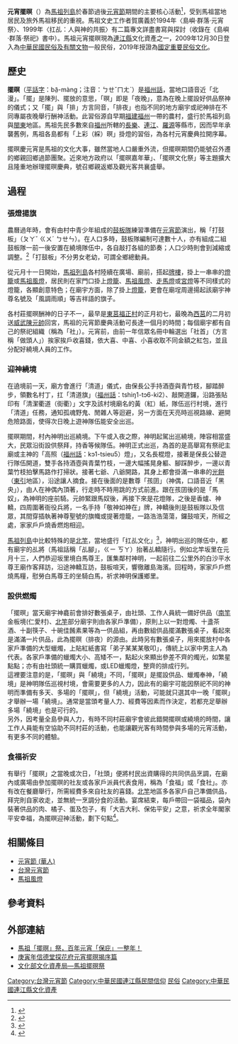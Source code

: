 '''元宵擺暝'''（{{lang-cdo|Nguòng-siĕu bā̤-màng}}）為[[馬祖列島|馬祖列島]]於春節過後[[元宵節_(華人)|元宵節]]期間的主要核心活動<ref>{{Cite web |url=http://mypaper.pchome.com.tw/hky1228/post/1235249432 |title=島嶼‧群落‧元宵祭 |accessdate=2012-02-13 |archive-date=2016-08-27 |archive-url=https://web.archive.org/web/20160827164043/http://mypaper.pchome.com.tw/hky1228/post/1235249432 |dead-url=no }}</ref>，受到馬祖當地居民及旅外馬祖移民的重視。馬祖文史工作者賀廣義於1994年〈島嶼‧群落‧元宵祭〉、1999年〈扛乩：人與神的共振〉有二篇專文詳盡書寫與探討（收錄在《島嶼·群落·祭祀》書中）。馬祖元宵擺暝現為[[連江縣_(中華民國)|連江縣]]文化資產之一，2009年12月30日登入為[[中華民國民俗及有關文物|中華民國民俗及有關文物]]一般民俗，2019年授證為[[中華民國民俗及有關文物|國定重要民俗文化]]。

== 歷史 ==
'''擺暝'''（[[平話字|平話字]]：bā̤-màng；注音：ㄅㄝˇㄇㄤˋ）是[[福州話|福州話]]，當地口語音近「北漫」。「擺」是陳列、擺放的意思，「暝」即是「夜晚」，意為在晚上擺設好供品祭神的儀式；又「擺」與「排」方言同音，「排夜」也指不同的地方廟宇或祀神排在不同專屬夜晚舉行酬神活動。此習俗源自早期[[福建|福建]][[福州|福州]]一帶的農村，盛行於馬祖列島與[[閩東|閩東]]地區。馬祖先民多數來自[[福州|福州]]所轄的[[長樂|長樂]]、[[連江|連江]]、[[羅源|羅源]]等縣市，因而早年承襲舊例，馬祖各島都有「上彩（綵）暝」掛燈的習俗，為各村元宵慶典拉開序幕。

擺暝慶元宵是馬祖的文化大事，雖然當地人口嚴重外流，但擺暝期間仍能號召外遷的鄉親回鄉過節團聚。近來地方政府以「擺暝嘉年華」、「擺暝文化祭」等主題擴大且隆重地辦理擺暝慶典，號召鄉親返鄉及觀光客共襄盛舉。

==過程==
===張燈揚旗===
農曆過年時，會有由村中青少年組成的[[鼓板隊|鼓板隊]]練習準備在[[元宵節|元宵節]]演出，稱「打鼓板」（ㄆㄚˇ ㄍㄨˊ ㄅㄝㄣ）。在人口多時，鼓板隊編制可達數十人，亦有組成二組鼓板隊一前一後安置在繞境隊伍中，各自敲打各組的節奏；人口少時則會到減縮或調整。<ref>{{Cite web |url=http://pnn.pts.org.tw/main/?p=38796 |title=【我們的島】馬祖‧賭希望 |access-date=2012-02-13 |archive-url=https://web.archive.org/web/20120212082946/http://pnn.pts.org.tw/main/?p=38796 |archive-date=2012-02-12 |dead-url=yes }}</ref>「打鼓板」不分男女老幼，可謂全鄉總動員。

從元月十一日開始，[[馬祖列島|馬祖列島]]各村陸續在廣場、廟前，搭起[[牌樓|牌樓]]，掛上一串串的[[燈籠|燈籠]]或[[馬祖風燈|馬祖風燈]]，居民則在家門口掛上[[燈籠|燈籠]]、[[馬祖風燈|馬祖風燈]]、[[走馬燈|走馬燈]]或[[洛陽宮燈|宮燈]]等不同樣式的燈籠，各顯創意特色；在廟宇方面，除了掛上[[燈籠|燈籠]]，更會在廟埕周邊揚起該廟宇神尊名號及「風調雨順」等吉祥語的旗子。

各村莊擺暝酬神的日子不一，最早是[[東莒|東莒]][[福正村|福正村]]的正月初七，最晚為[[西莒|西莒]]的二月初送[[威武陳元帥|威武陳元帥]]回宮，馬祖的元宵節慶典活動可長達一個月的時間；每個廟宇都有自己的祭祀組織（稱為「社」）。元宵前，由前一年信眾名冊中輪選出「社首」（方言稱「做頭人」）挨家挨戶收喜錢，依大喜、中喜、小喜收取不同金額之紅包，並且分配好繞境人員的工作。

===迎神繞境===
在遶境前一天，廟方會進行「清道」儀式，由保長公手持酒壺與青竹枝，腳踏醉步，領數名村丁，扛「清道旗」（[[福州話|福州話]]：tshiŋ1-tɔ6-ki2）、敲開道鑼，沿路張貼印有「清潔衢道（街衢）」文字及該村境廟名的黃（紅）紙，隊伍巡行村境，進行「清道」任務，通知孤魂野鬼、閒雜人等迴避，另一方面在天亮時巡視路線、避開危險路面，使得次日晚上遊神隊伍能安全出巡。

擺暝期間，村內神明出巡繞境。下午或入夜之際，神明起駕出巡繞境，陣容相當盛大，民眾沿街設供祭拜，持香等候隊伍。神明正式出巡，為首的是高舉寫有祭祀主廟或主神的「高照（[[福州話|福州話]]：kɔ1-tsieu5）燈」，又名長棍燈，接著是保長公替遊行隊伍開道，雙手各持酒壺與青葉竹枝，一邊大幅搖晃身軀、腳踩醉步，一邊以青葉竹枝拍擊馬路作打掃狀。接著七爺、八爺開路，其身上都會掛滿一串串的[[光餅|光餅]]（[[東引鄉|東引]]地區），沿途讓人摘食。接在後面的是數尊「孩囝」（神偶，口語音近「黑央」），由人在神偶內頂著，行走時不時用跳的方式前進。跟在孩囝後的是「馬奴」，為神明的座前騎。元帥緊跟馬奴後，再接下來是花燈隊，之後是香爐、神轎，四周圍著衙役兵將，一名手持「敬神如神在」牌，神轎後則是鼓板隊以及信眾，其間穿插執著神尊聖號的旗幟或提著燈籠，一路浩浩蕩蕩，鑼鼓喧天，所經之處，家家戶戶燒香燃炮相迎。

[[馬祖列島|馬祖列島]]中比較特殊的是[[北竿鄉|北竿]]，當地盛行「扛乩文化」<ref>{{Cite web |url=http://mypaper.pchome.com.tw/hky1228/post/3040374 |title=扛乩：人與神的共振 |accessdate=2016-07-08 |archive-date=2017-04-02 |archive-url=https://web.archive.org/web/20170402080345/http://mypaper.pchome.com.tw/hky1228/post/3040374 |dead-url=no }}</ref>，神明出巡的隊伍中，都有廟宇的乩將（馬祖話稱「乩腳」，ㄍㄧ ㄎㄚ）抬著乩轎隨行。例如北竿坂里在元月十三，人們恭迎坂里境白馬尊王，匯集鄰村神明，一起前往二公里外的白沙平水尊王廟作客拜訪，沿途神轎互訪，鼓板喧天，響徹離島海濱。回程時，家家戶戶燃燒馬糧，慰勞白馬尊王的坐騎白馬，祈求神明保護鄉里。

===設供燃燭===
「擺暝」當天廟宇神龕前會排好數張桌子，由社頭、工作人員統一備好供品（[[南竿|南竿]]金板境(仁愛村)、[[北竿|北竿]]部分廟宇則由各家戶準備），原則上以一對燈燭、十盞茶酒、十副筷子、十碗佳餚素果等為一供品組，再由數組供品擺滿數張桌子，看起來是滿滿一片供品，此為擺暝（排夜）的源由。此時另有數張桌子，用來擺放村中各家戶準備的大型蠟燭，上貼紅紙書寫「弟子某某某敬叩」，傳統上以家中男主人為代表。各家戶準備的蠟燭大小、高矮不一，點起火來顯出參差不齊的燭光，如繁星點點；亦有由社頭統一購買蠟燭，或LED蠟燭燈，整齊的排成行列。<br />

這裡要注意的是，「擺暝」與「繞境」不同，「擺暝」是擺設供品、蠟燭奉神，「繞境」是神明隊伍巡視村境，會需要更多的人力，因此有的廟宇可能因祭祀不同的神明而準備有多天、多場的「擺暝」，但「繞境」活動，可能就只選其中一晚「擺暝」才舉辦一場「繞境」。通常是當頭考量人力、經費等因素而作決定，若都充足舉辦多場「繞境」也是可行的。<br />

另外，因考量全島參與人力，有時不同村莊廟宇會彼此錯開擺暝或繞境的時間，讓工作人員能有空協助不同村莊的活動，也能讓觀光客有時間參與多場的元宵活動，有更多不同的體驗。

===食福祈安===
有舉行「擺暝」之當晚或次日，「社頭」便將村民出資購得的共同供品烹調，在廟內或廣場由參加擺暝的社友或各家戶派員代表食用，稱為「食福」或「食社」。亦有改在餐廳舉行，所需經費多來自社友的喜錢。[[北竿|北竿]]地區多各家戶自己準備供品，拜完則自家收走，並無統一烹調分食的活動。宴席結束，每戶帶回一袋福品，袋內裝著供品的肉、橘子、蛋及包子，有「大吉大利、保佑平安」之意，祈求全年閣家平安幸福，為擺暝迎神活動，劃下句點<ref>{{Cite web |url=http://www.matsu-nsa.gov.tw/User/Article.aspx?a=126&l=1&pda=1 |title=元宵擺暝嘉年華 |access-date=2012-02-13 |archive-url=https://web.archive.org/web/20120510234734/http://www.matsu-nsa.gov.tw/User/Article.aspx?a=126&l=1&pda=1 |archive-date=2012-05-10 |dead-url=yes }}</ref>。

== 相關條目 ==
*[[元宵節_(華人)|元宵節 (華人)]]
*[[台灣元宵節|台灣元宵節]]
*[[馬祖風燈|馬祖風燈]]

== 參考資料 ==
<references />

== 外部連結 ==
* [http://www.mook.com.tw/article.php?op=articleinfo&articleid=4479 馬祖「擺暝」祭，百年元宵「保庇」一整年！] {{Wayback|url=http://www.mook.com.tw/article.php?op=articleinfo&articleid=4479 |date=20191203063048 }}
* [http://www.youtube.com/watch?v=FF2Rpf2X4rc 庚寅年信德堂探花府元宵擺暝揭序篇] {{Wayback|url=http://www.youtube.com/watch?v=FF2Rpf2X4rc |date=20200420170143 }}
* [https://nchdb.boch.gov.tw/assets/advanceSearch/folklore/20091230000001 文化部文化資產局—馬祖擺暝祭] {{Wayback|url=https://nchdb.boch.gov.tw/assets/advanceSearch/folklore/20091230000001 |date=20200101211823 }}

{{連江縣文化資產}}
[[Category:台灣元宵節|Category:台灣元宵節]]

[[Category:中華民國連江縣民間信仰|Category:中華民國連江縣民間信仰]]
[[Category:中華民國無形文化資產民俗類|民俗]]
[[Category:中華民國連江縣文化資產|Category:中華民國連江縣文化資產]]